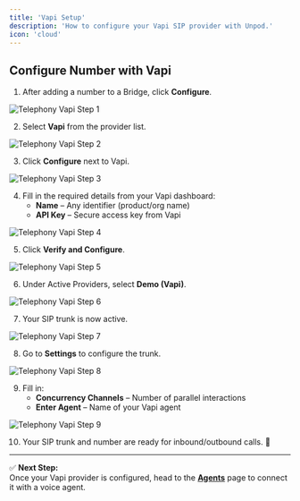 ```yaml
---
title: 'Vapi Setup'
description: 'How to configure your Vapi SIP provider with Unpod.'
icon: 'cloud'
---
```


## Configure Number with Vapi

1. After adding a number to a Bridge, click **Configure**.  

<img src="../images/TelephonyVapiStep1.png" alt="Telephony Vapi Step 1" />

2. Select **Vapi** from the provider list.  

<img src="../images/TelephonyVapiStep2.png" alt="Telephony Vapi Step 2" />

3. Click **Configure** next to Vapi.  

<img src="../images/TelephonyVapiStep3.png" alt="Telephony Vapi Step 3" />

4. Fill in the required details from your Vapi dashboard:  
   - **Name** – Any identifier (product/org name)  
   - **API Key** – Secure access key from Vapi  

<img src="../images/TelephonyVapiStep4.png" alt="Telephony Vapi Step 4" />

5. Click **Verify and Configure**.  

<img src="../images/TelephonyVapiStep5.png" alt="Telephony Vapi Step 5" />

6. Under Active Providers, select **Demo (Vapi)**.  

<img src="../images/TelephonyVapiStep6.png" alt="Telephony Vapi Step 6" />

7. Your SIP trunk is now active.  

<img src="../images/TelephonyVapiStep7.png" alt="Telephony Vapi Step 7" />

8. Go to **Settings** to configure the trunk.  

<img src="../images/TelephonyVapiStep8.png" alt="Telephony Vapi Step 8" />

9. Fill in:  
   - **Concurrency Channels** – Number of parallel interactions  
   - **Enter Agent** – Name of your Vapi agent  

<img src="../images/TelephonyVapiStep9.png" alt="Telephony Vapi Step 9" />

10. Your SIP trunk and number are ready for inbound/outbound calls. 🚀

---

✅ **Next Step:**  
Once your Vapi provider is configured, head to the **[Agents](../agents)** page to connect it with a voice agent.
